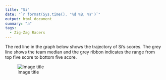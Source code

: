 ```yaml
---
title: "Si"
date: "`r format(Sys.time(), '%d %B, %Y')`"
output: html_document
summary: "a"
tags:
  - Zig-Zag Racers
---
```


The red line in the graph below shows the trajectory of Si's scores. The grey line shows the team median and the grey ribbon indicates the range from top five score to bottom five score.

![Image title](Si.jpg)
